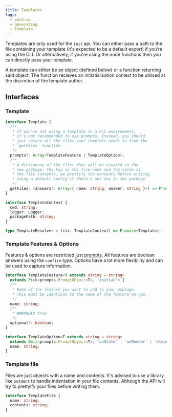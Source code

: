 ```yaml
---
title: Templates
tags:
  - pack-up
  - generating
  - template
---
```


Templates are only used for the `init` api. You can either pass a path to the file containing your template (it's expected to be
a default export) if you're using the CLI. Or alternatively, if you're using the node functions then you can directly pass your template.

A template can either be an object (defined below) or a function returning said object. The function recieves an initiatialisation context
to be utilised at the discretion of the template author.

## Interfaces

### Template

```ts
interface Template {
  /**
   * If you're not using a template in a CLI environment,
   * it's not recommended to use prompts. Instead, you should
   * just return all the files your template needs in from the
   * `getFiles` function.
   */
  prompts?: Array<TemplateFeature | TemplateOption>;
  /**
   * A dictionary of the files that will be created in the
   * new package. The key is the file name and the value is
   * the file contents, we prettify the contents before writing
   * using a default config if there's not one in the package.
   */
  getFiles: (answers?: Array<{ name: string; answer: string }>) => Promise<Array<TemplateFile>>;
}

interface TemplateContext {
  cwd: string;
  logger: Logger;
  packagePath: string;
}

type TemplateResolver = (ctx: TemplateContext) => Promise<Template>;
```

### Template Features & Options

Features & options are restricted just [prompts](https://github.com/terkelg/prompts). All features are boolean
answers using the `confirm` type. Options have a lot more flexibility and can be used to capture information.

```ts
interface TemplateFeature<T extends string = string>
  extends Pick<prompts.PromptObject<T>, 'initial'> {
  /**
   * Name of the feature you want to add to your package.
   * This must be identical to the name of the feature on npm.
   */
  name: string;
  /**
   * @default true
   */
  optional?: boolean;
}

interface TemplateOption<T extends string = string>
  extends Omit<prompts.PromptObject<T>, 'onState' | 'onRender' | 'stdout' | 'stdin' | 'name'> {
  name: string;
}
```

### Template file

Files are just objects with a name and contents. It's advised to use a library like `outdent` to handle indentation in
your file contents. Although the API will try to prettyify your files before writing them.

```ts
interface TemplateFile {
  name: string;
  contents: string;
}
```
